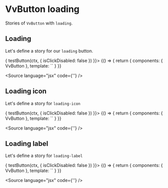 
<Meta title="Components/Button/Props/loading" />

# VvButton loading

Stories of `VvButton` with `loading`.

## Loading

Let's define a story for our `loading` button.

<Canvas>
	<Story
		name="loading"
		play={async (ctx) => {
			testButton(ctx, {
				isClickDisabled: false
			})
		}}>
		{() => {
			return {
				components: { VvButton },
				template: `<vv-button label="Loading" loading />`
			}
		}}
	</Story>
</Canvas>

<Source language="jsx" code={'<vv-button loading />'} />

## Loading icon

Let's define a story for `loading-icon`

<Canvas>
	<Story
		name="loading-icon"
		play={async (ctx) => {
			testButton(ctx, {
				isClickDisabled: false
			})
		}}>
		{() => {
			return {
				components: { VvButton },
				template: `<vv-button loading-icon="reload" loading />`
			}
		}}
	</Story>
</Canvas>

<Source language="jsx" code={'<vv-button loading-icon="reload" loading />'} />

## Loading label

Let's define a story for `loading-label`

<Canvas>
	<Story
		name="loading-label"
		play={async (ctx) => {
			testButton(ctx, {
				isClickDisabled: false
			})
		}}>
		{() => {
			return {
				components: { VvButton },
				template: `<vv-button loading-label="Caricamento..." loading />`
			}
		}}
	</Story>
</Canvas>

<Source
	language="jsx"
	code={'<vv-button loading-label="Caricamento..." loading />'}
/>
